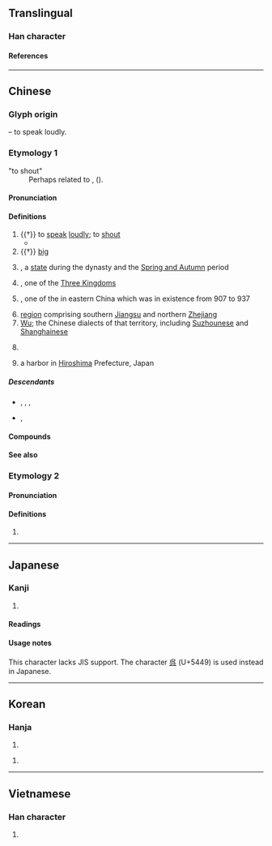 {{also|吴|呉}}
{{character info}}
==Translingual==
{{Han simplified forms|吳|呉|吴}}

===Han character===
{{Han char|rn=30|rad=口|as=04|sn=7|four=26801|canj=RVNK|ids=⿺⿱𠃑大口}}

====References====
{{Han ref|kx=0179.040|dkj=03365|dj=0396.150|hdz=10595.080|uh=5433}}

----

==Chinese==
{{zh-forms|s=吴|t2=吴|alt=呉,𠯵,㕦,𡗾,𡗿}}
{{zh-wp|zh|yue|lzh|nan:Ngô͘ (sèⁿ)|wuu:吴}}

===Glyph origin===
{{Han etym}}
{{Han compound|口|夨|ls=ic|t1=mouth|t2=man with tilted head}} – to speak loudly.

===Etymology 1===
; "to shout"
: Perhaps related to {{cog|bo|ངར་སྐད||roar; shout}}, {{cog|bo|ང་རོ||roar; yell; shout}} ({{zh-ref|Schuessler, 2007}}).

====Pronunciation====
{{zh-pron
|m=wú
|m-s=
|dg=
|c=ng4
|c-t=m3
|g=u4
|h=pfs=ǹg;gd=n2
|j=vu1
|mb=ngû
|md=ngù
|mn=xm,qz,tp,kh,lk,sx,mg,hc,ph:ngô͘/ml,tn,yl,km,tc,ph:gô͘
|mn-t=ghou5
|w=3hhu
|x=u2
|mc=y
|oc=y
|ma=y
|mna=Taiwanese-The_Consonant_ng.ogg
|cat=v,a,pn,n
}}

====Definitions====
{{zh-hanzi}}

# {{†}} to [[speak]] [[loudly]]; to [[shout]]
#* {{zh-x|不 吳 不 敖，胡 考 之 休。|There is no '''noise''', no insolence: An auspice, [all this], of great longevity.|ref=Shijing}}
# {{†}} [[big]]
# {{lb|zh|historical}} {{zh-div|國}} {{w|Wu (state)|Wu}}, a [[state]] during the {{w|Western Zhou}} dynasty and the [[Spring and Autumn]] period
# {{lb|zh|historical}} {{zh-div|國}} {{w|Eastern Wu}}, one of the [[Three Kingdoms]]
# {{lb|zh|historical}} {{zh-div|國}} {{w|Yang Wu|Wu}}, one of the {{w|Ten Kingdoms}} in eastern China which was in existence from 907 to 937
# [[region]] comprising southern [[Jiangsu]] and northern [[Zhejiang]]
# [[Wu]]; the Chinese dialects of that territory, including [[Suzhounese]] and [[Shanghainese]]
#: {{zh-also|吳語}}
# {{surname|zh}}
#: {{zh-x|吳{Gô͘} 作{Chok}-棟{tòng}|{{w|Goh Chok Tong|'''Goh''' Chok Tong}} (Singapore's second Prime Minister; currently Emeritus Senior Minister)|MN}}
# {{rfv-sense|zh}} {{zh-div|港}} a harbor in [[Hiroshima]] Prefecture, Japan

=====Descendants=====
* {{desc|bor=1|en|Wu}}, {{l|en|Ng}}, {{l|en|Goh}}, {{l|en|Ngo}}
* {{desc|bor=1|tl|Go}}, {{l|tl|Wu}}

====Compounds====
{{zh-der|吳鳳|吳都|吳淞江|吳國|吳鉤|吹簫吳市|吳鹽|吳剛|吳語|吳派|吳宮教陣|吳牛喘月|吳剛伐桂|大吳|伐東吳|吳越春秋|吳郭魚|吳下阿蒙|吳越同舟|句吳|宋畫吳冶|吳子|吳茱萸|吳頭楚尾|吳越|吳市吹簫|吳儂|孫吳|楚尾吳頭|東吳|吳川|吳堡|吳山|吳店|吳榜|吳棚|吳樓|吳灣|吳家灣|吳鋪|吳音|吳江|吳沙}}

====See also====
{{zh-Chinese dynasties}}

===Etymology 2===

====Pronunciation====
{{zh-pron
|m=yú
|cat=
}}

====Definitions====
{{zh-hanzi}}

# {{zh-alt-form|虞}}

----

==Japanese==

===Kanji===
{{ja-kanji|grade=|rs=口04}} <!-- Not a kyūjitai character of 呉 -->

# {{rfdef|ja|sort=口04}}

====Readings====
{{ja-readings
|on=ご
|kun=くれ-, く-れる
}}

====Usage notes====
This character lacks JIS support. The character [[呉]] (U+5449) is used instead in Japanese.

----

==Korean==

===Hanja===
{{ko-hanja|성씨|오}}

# {{rfdef|ko|sort=口04}}

{{ko-hanja|큰소리치다|큰소리칠|화}}

# {{rfdef|ko|sort=口04}}

----

==Vietnamese==

===Han character===
{{vi-readings|reading=[[ngô]]|rs=口04}}

# {{han tu form of|Ngô|a surname}}